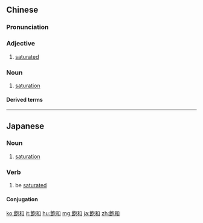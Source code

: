 {{also|饱和}}
==Chinese==
{{zh-forms|s=饱和}}

===Pronunciation===
{{zh-pron
|m=bǎohé|ma=Zh-baohé.ogg
|c=baau2 wo4
|mn=páu-hô
|cat=n,a
}}

===Adjective===
{{zh-adj}}

# [[saturated]]

===Noun===
{{zh-noun}}

# [[saturation]]

====Derived terms====
{{zh-der|飽和脂肪|不飽和脂肪|不飽和}}

{{zh-cat|Advanced|Chemistry}}

----

==Japanese==
{{ja-kanjitab|ほう|わ}}

===Noun===
{{ja-noun|ほうわ}}

# [[saturation]]

===Verb===
{{ja-verb-suru|ほうわ}}

# be [[saturate]]d

====Conjugation====
{{ja-suru|ほうわ}}

[[ko:飽和]]
[[it:飽和]]
[[hu:飽和]]
[[mg:飽和]]
[[ja:飽和]]
[[zh:飽和]]
